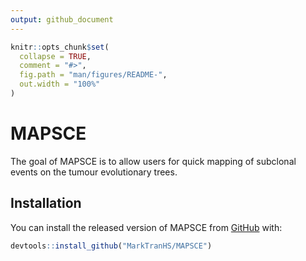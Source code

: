 ```yaml
---
output: github_document
---
```


<!-- README.md is generated from README.Rmd. Please edit that file -->

```r
knitr::opts_chunk$set(
  collapse = TRUE,
  comment = "#>",
  fig.path = "man/figures/README-",
  out.width = "100%"
)
```

# MAPSCE

<!-- badges: start -->
<!-- badges: end -->

The goal of MAPSCE is to allow users for quick mapping of subclonal events on the tumour evolutionary trees. 

## Installation

You can install the released version of MAPSCE from [GitHub](https://github.com) with:

``` r
devtools::install_github("MarkTranHS/MAPSCE")
```
